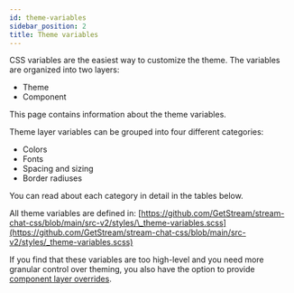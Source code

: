 ```yaml
---
id: theme-variables
sidebar_position: 2
title: Theme variables
---
```



CSS variables are the easiest way to customize the theme. The variables are organized into two layers:

- Theme
- Component

This page contains information about the theme variables.

Theme layer variables can be grouped into four different categories:

- Colors
- Fonts
- Spacing and sizing
- Border radiuses

You can read about each category in detail in the tables below.

[//]: # '#SLOT-autogenerated-theme-variables'

All theme variables are defined in: [https://github.com/GetStream/stream-chat-css/blob/main/src-v2/styles/\_theme-variables.scss](https://github.com/GetStream/stream-chat-css/blob/main/src-v2/styles/_theme-variables.scss)

If you find that these variables are too high-level and you need more granular control over theming, you also have the option to provide [component layer overrides](./component-variables.mdx).
